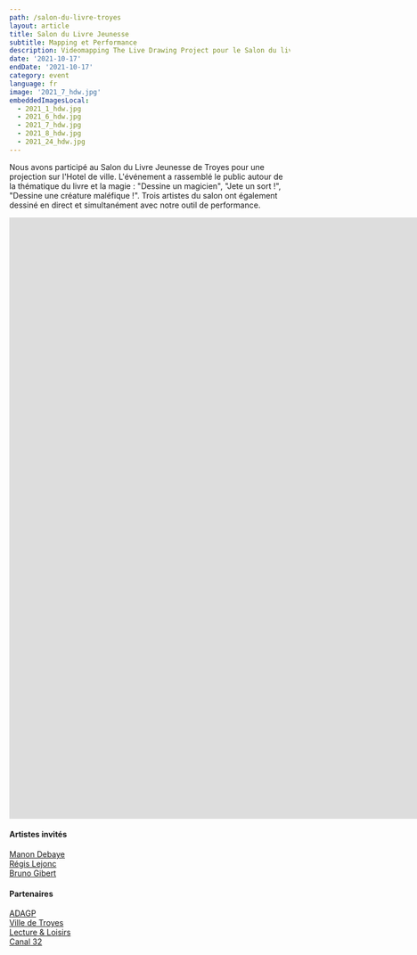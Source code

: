 ```yaml
---
path: /salon-du-livre-troyes
layout: article
title: Salon du Livre Jeunesse
subtitle: Mapping et Performance
description: Videomapping The Live Drawing Project pour le Salon du livre Jeunesse de Troyes avec l'ADAGP
date: '2021-10-17'
endDate: '2021-10-17'
category: event
language: fr
image: '2021_7_hdw.jpg'
embeddedImagesLocal:
  - 2021_1_hdw.jpg
  - 2021_6_hdw.jpg
  - 2021_7_hdw.jpg
  - 2021_8_hdw.jpg
  - 2021_24_hdw.jpg
---
```

Nous avons participé au Salon du Livre Jeunesse de Troyes pour une projection sur l'Hotel de ville.
 L'événement a rassemblé le public autour de la thématique du livre et la magie : "Dessine un magicien", "Jete un sort !", "Dessine une créature maléfique !". 
 Trois artistes du salon ont également dessiné en direct et simultanément avec notre outil de performance.



<iframe
  src="https://player.vimeo.com/video/637390815?h=517943fafb"
  title="Reportage à Troyes"
  frameborder="0"
  allow="accelerometer; autoplay; clipboard-write; encrypted-media; gyroscope; picture-in-picture"
  allowfullscreen
  width="1920"
  height="1080"
></iframe>


<br/>

<ImageGrid props={props} />






#### Artistes invités
[Manon Debaye](https://manondebaye.com/)  
[Régis Lejonc](https://www.instagram.com/regislejonc/)  
[Bruno Gibert](https://www.instagram.com/bruno.gibert/)  

#### Partenaires

[ADAGP](https://www.adagp.fr/)   
[Ville de Troyes](https://www.ville-troyes.fr/)   
[Lecture & Loisirs](https://lecture-loisirs.com/salon/)  
[Canal 32](https://www.canal32.fr/)  
